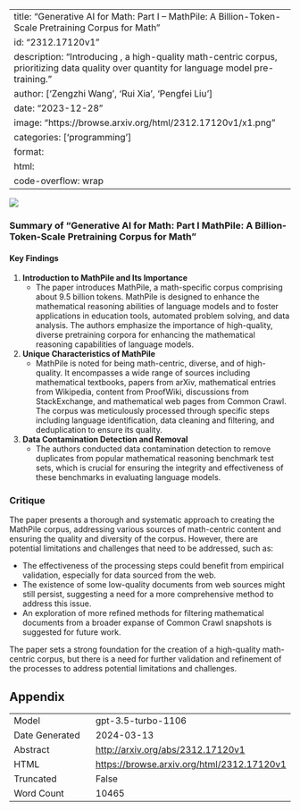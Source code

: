 
---
title: "Generative AI for Math: Part I -- MathPile: A Billion-Token-Scale Pretraining Corpus for Math"
id: "2312.17120v1"
description: "Introducing , a high-quality math-centric corpus, prioritizing data quality over quantity for language model pre-training."
author: ['Zengzhi Wang', 'Rui Xia', 'Pengfei Liu']
date: "2023-12-28"
image: "https://browse.arxiv.org/html/2312.17120v1/x1.png"
categories: ['programming']
format:
  html:
    code-overflow: wrap
---

![](https://browse.arxiv.org/html/2312.17120v1/x1.png)

### Summary of "Generative AI for Math: Part I MathPile: A Billion-Token-Scale Pretraining Corpus for Math"

#### Key Findings

1. **Introduction to MathPile and Its Importance** 
   - The paper introduces MathPile, a math-specific corpus comprising about 9.5 billion tokens. MathPile is designed to enhance the mathematical reasoning abilities of language models and to foster applications in education tools, automated problem solving, and data analysis. The authors emphasize the importance of high-quality, diverse pretraining corpora for enhancing the mathematical reasoning capabilities of language models.

2. **Unique Characteristics of MathPile**
   - MathPile is noted for being math-centric, diverse, and of high-quality. It encompasses a wide range of sources including mathematical textbooks, papers from arXiv, mathematical entries from Wikipedia, content from ProofWiki, discussions from StackExchange, and mathematical web pages from Common Crawl. The corpus was meticulously processed through specific steps including language identification, data cleaning and filtering, and deduplication to ensure its quality.

3. **Data Contamination Detection and Removal** 
   - The authors conducted data contamination detection to remove duplicates from popular mathematical reasoning benchmark test sets, which is crucial for ensuring the integrity and effectiveness of these benchmarks in evaluating language models.

### Critique

The paper presents a thorough and systematic approach to creating the MathPile corpus, addressing various sources of math-centric content and ensuring the quality and diversity of the corpus. However, there are potential limitations and challenges that need to be addressed, such as:

- The effectiveness of the processing steps could benefit from empirical validation, especially for data sourced from the web.
- The existence of some low-quality documents from web sources might still persist, suggesting a need for a more comprehensive method to address this issue.
- An exploration of more refined methods for filtering mathematical documents from a broader expanse of Common Crawl snapshots is suggested for future work.

The paper sets a strong foundation for the creation of a high-quality math-centric corpus, but there is a need for further validation and refinement of the processes to address potential limitations and challenges.

## Appendix

|          |          |
|----------|----------|
| Model     | gpt-3.5-turbo-1106       |
| Date Generated     | 2024-03-13       |
| Abstract | [http://arxiv.org/abs/2312.17120v1](http://arxiv.org/abs/2312.17120v1)        |
| HTML     | [https://browse.arxiv.org/html/2312.17120v1](https://browse.arxiv.org/html/2312.17120v1)       |
| Truncated       | False       |
| Word Count       | 10465       |